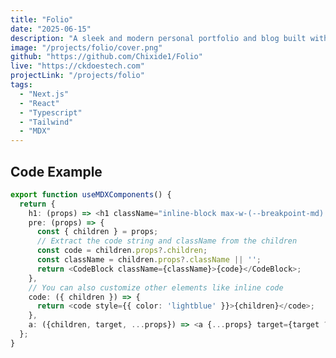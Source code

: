 ```yaml
---
title: "Folio"
date: "2025-06-15"
description: "A sleek and modern personal portfolio and blog built with Next.js, React, and TypeScript. It showcases my projects, technical writing, and development journey, all styled with Tailwind CSS and powered by MDX for rich content authoring."
image: "/projects/folio/cover.png"
github: "https://github.com/Chixide1/Folio"
live: "https://ckdoestech.com"
projectLink: "/projects/folio"
tags:
  - "Next.js"
  - "React"
  - "Typescript"
  - "Tailwind"
  - "MDX"
---
```


## Code Example

```typescript jsx
export function useMDXComponents() {
  return {
    h1: (props) => <h1 className="inline-block max-w-(--breakpoint-md) text-[2.5rem]/10 tracking-tight text-pretty text-gray-950 max-lg:font-medium lg:text-6xl dark:text-gray-200" {...props} />,
    pre: (props) => {
      const { children } = props;
      // Extract the code string and className from the children
      const code = children.props?.children;
      const className = children.props?.className || '';
      return <CodeBlock className={className}>{code}</CodeBlock>;
    },
    // You can also customize other elements like inline code
    code: ({ children }) => {
      return <code style={{ color: 'lightblue' }}>{children}</code>;
    },
    a: ({children, target, ...props}) => <a {...props} target={target ?? '_blank'}>{children}</a> 
  };
}
```